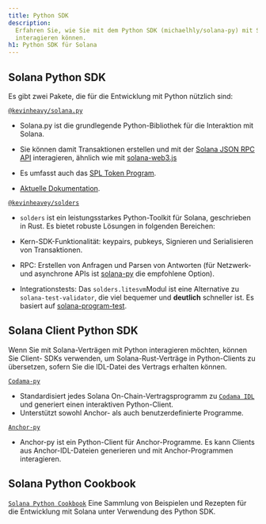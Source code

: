 ```yaml
---
title: Python SDK
description:
  Erfahren Sie, wie Sie mit dem Python SDK (michaelhly/solana-py) mit Solana
  interagieren können.
h1: Python SDK für Solana
---
```


## Solana Python SDK

Es gibt zwei Pakete, die für die Entwicklung mit Python nützlich sind:

[`@kevinheavy/solana.py`](https://github.com/michaelhly/solana-py)

- Solana.py ist die grundlegende Python-Bibliothek für die Interaktion mit
  Solana.
- Sie können damit Transaktionen erstellen und mit der
  [Solana JSON RPC API](/docs/rpc) interagieren, ähnlich wie mit
  [solana-web3.js](https://github.com/solana-labs/solana-web3.js/)

- Es umfasst auch das [SPL Token Program](https://spl.solana.com/token).

- [Aktuelle Dokumentation](https://michaelhly.github.io/solana-py/).

[`@kevinheavey/solders`](https://github.com/kevinheavey/solders)

- `solders` ist ein leistungsstarkes Python-Toolkit für Solana, geschrieben in
  Rust. Es bietet robuste Lösungen in folgenden Bereichen:

- Kern-SDK-Funktionalität: keypairs, pubkeys, Signieren und Serialisieren von
  Transaktionen.
- RPC: Erstellen von Anfragen und Parsen von Antworten (für Netzwerk- und
  asynchrone APIs ist
  [solana-py](https://michaelhly.github.io/solana-py/rpc/async_api/) die
  empfohlene Option).
- Integrationstests: Das `solders.litesvm`Modul ist eine Alternative zu
  `solana-test-validator`, die viel bequemer und **deutlich** schneller ist. Es
  basiert auf
  [solana-program-test](https://crates.io/crates/solana-program-test).

## Solana Client Python SDK

Wenn Sie mit Solana-Verträgen mit Python interagieren möchten, können Sie
Client- SDKs verwenden, um Solana-Rust-Verträge in Python-Clients zu übersetzen,
sofern Sie die IDL-Datei des Vertrags erhalten können.

[`Codama-py`](https://www.npmjs.com/package/codama-py)

- Standardisiert jedes Solana On-Chain-Vertragsprogramm zu
  [`Codama IDL`](https://github.com/codama-idl/codama) und generiert einen
  interaktiven Python-Client.
- Unterstützt sowohl Anchor- als auch benutzerdefinierte Programme.

[`Anchor-py`](https://github.com/kevinheavey/anchorpy)

- Anchor-py ist ein Python-Client für Anchor-Programme. Es kann Clients aus
  Anchor-IDL-Dateien generieren und mit Anchor-Programmen interagieren.

## Solana Python Cookbook

[`Solana Python Cookbook`](/developers/cookbook) Eine Sammlung von Beispielen
und Rezepten für die Entwicklung mit Solana unter Verwendung des Python SDK.
